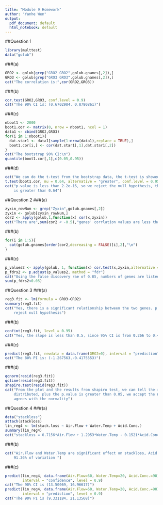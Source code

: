 ```yaml
---
title: "Module 9 Homework"
author: "Yanhe Wen"
output:
  pdf_document: default
  html_notebook: default
---
```


##Question 1
```r
library(multtest)
data("golub")
```
###(a)
```r
GRO2 <- golub[grep("GRO2 GRO2",golub.gnames[,2]),]
GRO3 <- golub[grep("GRO3 GRO3",golub.gnames[,2]),]
cat("The correlation is:",cor(GRO2,GRO3))
```

###(b)
```r
cor.test(GRO2,GRO3, conf.level = 0.9)
cat("The 90% CI is: (0.6702984, 0.8780861)")
```

###(c)
```r
nboot1 <- 2000
boot1.cor <- matrix(0, nrow = nboot1, ncol = 1)
data1 <- cbind(GRO2,GRO3)
for(i in 1:nboot1){
  dat.star1 <- data1[sample(1:nrow(data1),replace = TRUE),]
  boot1.cor[i,] <- cor(dat.star1[,1],dat.star1[,2])
}
cat("The bootstrap 90% CI:\n")
quantile(boot1.cor[,1],c(0.05,0.95))

```

###(d)
```r
cat("We can do the t-test from the bootstrap data, the t-test is showed below: \n")
t.test(boot1.cor, mu = 0.64, alternative = "greater", conf.level = 0.95)
cat("p.value is less than 2.2e-16, so we reject the null hypothesis, the correlations mean
    is greater than 0.64")
```

##Question 2
###(a)
```r
zyxin_rowNum <- grep("Zyxin",golub.gnames[,2])
zyxin <- golub[zyxin_rowNum,]
cor2 <- apply(golub,1,function(x) cor(x,zyxin))
cat("There are",sum(cor2 < -0.5),"genes' corrlation values are less than -0.5")
```
###(b)
```r
for(i in 1:5){
  cat(golub.gnames[order(cor2,decreasing = FALSE)[i],2],"\n")
}
```

###(c)
```r
p_values2 <- apply(golub, 1, function(x) cor.test(x,zyxin,alternative = "less")$p.value)
p_fdrs2 <- p.adjust(p_values2, method = "fdr")
cat("Using the false discovery rae of 0.05, numbers of genes are listed below: \n")
sum(p_fdrs2<0.05)
```

##Question 3
###(a)
```r
reg3.fit <- lm(formula = GRO3~GRO2)
summary(reg3.fit)
cat("Yes, there is a significant relationship between the two genes. p.value is 2.20e-09, we 
    reject null hypothesis")
```
###(b)
```r
confint(reg3.fit, level = 0.95)
cat("Yes, the slope is less than 0.5, since 95% CI is from 0.266 to 0.450")
```
###(c)
```r
predict(reg3.fit, newdata = data.frame(GRO2=0), interval = "prediction", level = 0.8)
cat("The 80% PI is: (-1.267563,-0.4175553)")
```
###(d)
```r
qqnorm(resid(reg3.fit))
qqline(resid(reg3.fit))
shapiro.test(resid(reg3.fit))
cat("From the plot and the results from shapiro test, we can tell the residuals are normally
    distributed, plus the p.value is greater than 0.05, we accept the null hypothesis, which 
    agrees with the normality")
```

##Question 4
###(a)
```r
data("stackloss")
attach(stackloss)
lin_reg4 <- lm(stack.loss ~ Air.Flow + Water.Temp + Acid.Conc.)
summary(lin_reg4)
cat("stackloss = 0.7156*Air.Flow + 1.2953*Water.Temp - 0.1521*Acid.Conc")
```
###(b)
```r
cat("Air.Flow and Water.Temp are significant effect on stackloss, Acid.Conc is not. 
    91.36% of variation ")
```
###(c)
```r
predict(lin_reg4, data.frame(Air.Flow=60, Water.Temp=20, Acid.Conc.=90), 
        interval = "confidence", level = 0.9)
cat("The 90% CI is (13.50069, 16.96617)")
predict(lin_reg4, data.frame(Air.Flow=60, Water.Temp=20, Acid.Conc.=90), 
        interval = "prediction", level = 0.9)
cat("The 90% PI is (9.331184, 21.13568)")
```
